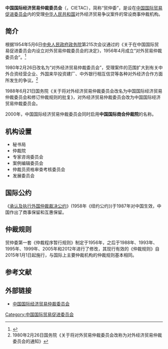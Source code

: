 '''中国国际经济贸易仲裁委员会'''（{{lang-en|China International Economic and Trade Arbitration Commission}}，CIETAC），简称“贸仲委”，是设在[[中国国际贸易促进委员会|中国国际贸易促进委员会]]内的受理[[中华人民共和国|中华人民共和国]]对外经济贸易争议案件的常设商事仲裁机构。

==简介==
根据1954年5月6日[[中央人民政府政务院|中央人民政府政务院]]第215次会议通过的《关于在中国国际贸易促进委员会内设立对外贸易仲裁委员会的决定》，1956年4月成立“对外贸易仲裁委员会”。<ref>{{Cite web |url=http://www.cietac.org.cn/index.php?m=Article&a=show&id=2305 |title=贸仲委及其分会的法律地位和历史沿革 |access-date=2017-02-25 |archive-date=2022-01-07 |archive-url=https://web.archive.org/web/20220107105753/http://cietac.org.cn/index.php?m=Article&a=show&id=2305 |dead-url=no }}</ref>

1980年2月26日改名为“对外经济贸易仲裁委员会”，受理案件的范围扩大到有关中外合资经营企业、外国来华投资建厂、中外银行相互信贷等各种对外经济合作方面所发生的争议。<ref>1980年2月26日国务院《关于将对外贸易仲裁委员会改称为对外经济贸易仲裁委员会的通知》</ref>

1988年6月21日国务院《关于将对外经济贸易仲裁委员会改名为中国国际经济贸易仲裁委员会和修订仲裁规则的批复》，对外经济贸易仲裁委员会改为中国国际经济贸易仲裁委员会。

2000年，中国国际经济贸易仲裁委员会同时启用'''中国国际商会仲裁院'''的名称。 
==机构设置==
*秘书局
*仲裁院
*专家咨询委员会
*案例编辑委员会
*仲裁员资格审查考核委员会
*发展委员会

==国际公约== 
《[[承认及执行外国仲裁裁决公约|承认及执行外国仲裁裁决公约]]》(1958年《纽约公约》)于1987年对中国生效，中国作出了商事保留和互惠保留。
==仲裁规则==
贸仲委第一套《仲裁程序暂行规则》制定于1956年，之后于1988年、1993年、1995年、1999年、2005年和2012年进行了修改，其现行有效的《仲裁规则》自2015年1月1日起施行，与国际上主要仲裁机构的仲裁规则基本相同。
==参考文献==
{{reflist}}

==外部链接==
*[http://www.cietac.org/ 中国国际经济贸易仲裁委员会]{{Wayback|url=http://www.cietac.org/ |date=20201106235622 }}

[[Category:中国国际贸易促进委员会|Category:中国国际贸易促进委员会]]
